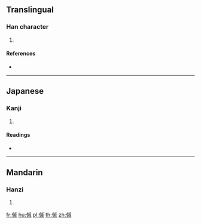 {{character info/new}}
==Translingual==

===Han character===
{{Han char|rn=9|rad=人|as=11|sn=13|four=23250|canj=OIHF|ids=⿰亻戚}}

# {{defn|Han|sort=人11}}

====References====
* {{Han ref|kx=0114.280|dkj=01024|dj=0244.040|hdz=10210.020|uh=50B6|ud=20662|bh=DCC3|bd=56515}}

----

==Japanese==

===Kanji===
{{ja-kanji|grade=|rs=人11}}

# {{defn|lang=ja|sort=人11}}

====Readings====
* {{ja-readings|on=[[そく]] (soku), [[せき]] (seki), [[しゃく]] (shaku)|kun=[[ちかい]] (chikai)}}

----

==Mandarin==

===Hanzi===
{{cmn-hanzi|pin=[[còu]] ([[cou4]])|wg=ts'ou<sup>4</sup>}}

# {{defn|lang=cmn|sort=人11}}

[[fr:傶]]
[[hu:傶]]
[[pl:傶]]
[[th:傶]]
[[zh:傶]]